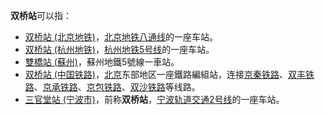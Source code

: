 '''双桥站'''可以指：
*[[双桥站_(北京地铁)|双桥站 (北京地铁)]]，[[北京地铁|北京地铁]][[八通线|八通线]]的一座车站。
*[[双桥站_(杭州地铁)|双桥站 (杭州地铁)]]，[[杭州地铁|杭州地铁]][[杭州地铁5号线|5号线]]的一座车站。
*[[雙橋站_(蘇州)|雙橋站 (蘇州)]]，蘇州地鐵5號線一車站。
*[[双桥站_(中国铁路)|双桥站 (中国铁路)]]，[[北京|北京]]东部地区一座鐵路編組站，连接[[京秦铁路|京秦铁路]]、[[双丰铁路|双丰铁路]]、[[京承铁路|京承铁路]]、[[京包铁路|京包铁路]]、[[双沙铁路|双沙铁路]]等线路。
*[[三官堂站_(宁波市)|三官堂站 (宁波市)]]，前称'''双桥站'''，[[宁波轨道交通2号线|宁波轨道交通2号线]]的一座车站。
{{disambig|Cat=三字車站名消歧義}}